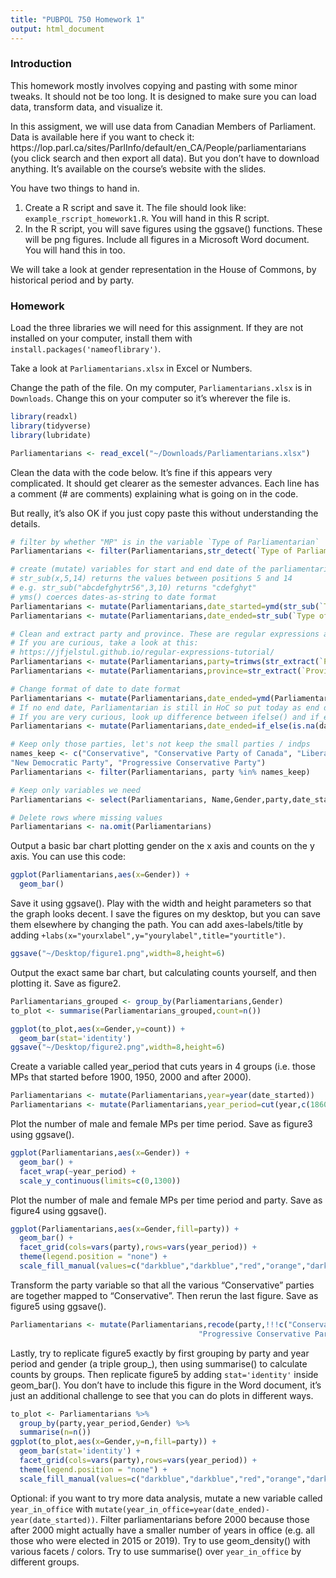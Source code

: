 ```yaml
---
title: "PUBPOL 750 Homework 1"
output: html_document
---
```


### Introduction

This homework mostly involves copying and pasting with some minor tweaks. It should not be too long. It is designed to make sure you can load data, transform data, and visualize it.

In this assigment, we will use data from Canadian Members of Parliament. Data is available here if you want to check it: https://lop.parl.ca/sites/ParlInfo/default/en_CA/People/parliamentarians (you click search and then export all data). But you don't have to download anything. It's available on the course's website with the slides.

You have two things to hand in.

1. Create a R script and save it. The file should look like: `example_rscript_homework1.R`. You will hand in this R script.
2. In the R script, you will save figures using the ggsave() functions. These will be png figures. Include all figures in a Microsoft Word document. You will hand this in too.

We will take a look at gender representation in the House of Commons, by historical period and by party.

### Homework

Load the three libraries we will need for this assignment. If they are not installed on your computer, install them with `install.packages('nameoflibrary')`.

Take a look at `Parliamentarians.xlsx` in Excel or Numbers.

Change the path of the file. On my computer, `Parliamentarians.xlsx` is in `Downloads`. Change this on your computer so it's wherever the file is.

```r
library(readxl)
library(tidyverse)
library(lubridate)

Parliamentarians <- read_excel("~/Downloads/Parliamentarians.xlsx")
```

Clean the data with the code below. It's fine if this appears very complicated. It should get clearer as the semester advances. Each line has a comment (# are comments) explaining what is going on in the code.

But really, it's also OK if you just copy paste this without understanding the details.

```r
# filter by whether "MP" is in the variable `Type of Parliamentarian`
Parliamentarians <- filter(Parliamentarians,str_detect(`Type of Parliamentarian`,"MP"))

# create (mutate) variables for start and end date of the parliamentarian
# str_sub(x,5,14) returns the values between positions 5 and 14
# e.g. str_sub("abcdefghytr56",3,10) returns "cdefghyt"
# yms() coerces dates-as-string to date format 
Parliamentarians <- mutate(Parliamentarians,date_started=ymd(str_sub(`Type of Parliamentarian`,5,14)))
Parliamentarians <- mutate(Parliamentarians,date_ended=str_sub(`Type of Parliamentarian`,18,27))

# Clean and extract party and province. These are regular expressions and it's fine if it's not clear. Regular expression extract/replace data based on patterns.
# If you are curious, take a look at this:
# https://jfjelstul.github.io/regular-expressions-tutorial/
Parliamentarians <- mutate(Parliamentarians,party=trimws(str_extract(`Political Affiliation`, "[^\\()]+")))
Parliamentarians <- mutate(Parliamentarians,province=str_extract(`Province/Territory`, "[^\\\r]+"))

# Change format of date to date format
Parliamentarians <- mutate(Parliamentarians,date_ended=ymd(Parliamentarians$date_ended,quiet = TRUE))
# If no end date, Parliamentarian is still in HoC so put today as end date.
# If you are very curious, look up difference between ifelse() and if_else()
Parliamentarians <- mutate(Parliamentarians,date_ended=if_else(is.na(date_ended),ymd(today()),date_ended))

# Keep only those parties, let's not keep the small parties / indps
names_keep <- c("Conservative", "Conservative Party of Canada", "Liberal Party of Canada", 
"New Democratic Party", "Progressive Conservative Party")
Parliamentarians <- filter(Parliamentarians, party %in% names_keep)

# Keep only variables we need
Parliamentarians <- select(Parliamentarians, Name,Gender,party,date_started,date_ended,province)

# Delete rows where missing values
Parliamentarians <- na.omit(Parliamentarians)

```

Output a basic bar chart plotting gender on the x axis and counts on the y axis. You can use this code:

```r
ggplot(Parliamentarians,aes(x=Gender)) +
  geom_bar()
```

Save it using ggsave(). Play with the width and height parameters so that the graph looks decent. I save the figures on my desktop, but you can save them elsewhere by changing the path. You can add axes-labels/title by adding `+labs(x="yourxlabel",y="yourylabel",title="yourtitle")`. 

```r
ggsave("~/Desktop/figure1.png",width=8,height=6)
```

Output the exact same bar chart, but calculating counts yourself, and then plotting it. Save as figure2.

```r
Parliamentarians_grouped <- group_by(Parliamentarians,Gender)
to_plot <- summarise(Parliamentarians_grouped,count=n())

ggplot(to_plot,aes(x=Gender,y=count)) +
  geom_bar(stat='identity')
ggsave("~/Desktop/figure2.png",width=8,height=6)
```

Create a variable called year_period that cuts years in 4 groups (i.e. those MPs that started before 1900, 1950, 2000 and after 2000). 

```r
Parliamentarians <- mutate(Parliamentarians,year=year(date_started))
Parliamentarians <- mutate(Parliamentarians,year_period=cut(year,c(1860,1900,1950,2000,2025),dig.lab = 4))
```

Plot the number of male and female MPs per time period. Save as figure3 using ggsave().

```r
ggplot(Parliamentarians,aes(x=Gender)) +
  geom_bar() +
  facet_wrap(~year_period) + 
  scale_y_continuous(limits=c(0,1300))
```

Plot the number of male and female MPs per time period and party. Save as figure4 using ggsave().

```r
ggplot(Parliamentarians,aes(x=Gender,fill=party)) +
  geom_bar() +
  facet_grid(cols=vars(party),rows=vars(year_period)) +
  theme(legend.position = "none") +
  scale_fill_manual(values=c("darkblue","darkblue","red","orange","darkblue"))
```

Transform the party variable so that all the various "Conservative" parties are together mapped to "Conservative". Then rerun the last figure. Save as figure5 using ggsave().

```r
Parliamentarians <- mutate(Parliamentarians,recode(party,!!!c("Conservative Party of Canada"="Conservative",
                                          "Progressive Conservative Party"="Conservative")))
```

Lastly, try to replicate figure5 exactly by first grouping by party and year period and gender (a triple group_), then using summarise() to calculate counts by groups. Then replicate figure5 by adding `stat='identity'` inside geom_bar(). You don't have to include this figure in the Word document, it's just an additional challenge to see that you can do plots in different ways.

```r
to_plot <- Parliamentarians %>%
  group_by(party,year_period,Gender) %>%
  summarise(n=n())
ggplot(to_plot,aes(x=Gender,y=n,fill=party)) +
  geom_bar(stat='identity') +
  facet_grid(cols=vars(party),rows=vars(year_period)) +
  theme(legend.position = "none") +
  scale_fill_manual(values=c("darkblue","darkblue","red","orange","darkblue"))
```

Optional: if you want to try more data analysis, mutate a new variable called `year_in_office` with `mutate(year_in_office=year(date_ended)-year(date_started))`. Filter parliamentarians before 2000 because those after 2000 might actually have a smaller number of years in office (e.g. all those who were elected in 2015 or 2019). Try to use geom_density() with various facets / colors. Try to use summarise() over `year_in_office` by different groups.